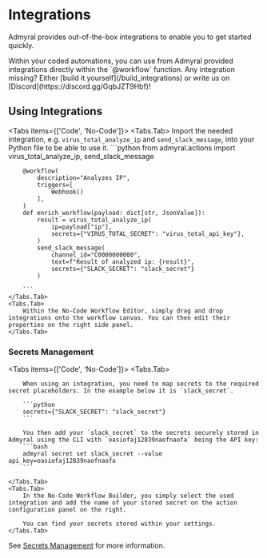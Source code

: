 
# Integrations

Admyral provides out-of-the-box integrations to enable you to get started quickly.

<Callout type="info">
	Within your coded automations, you can use from Admyral provided
	integrations directly within the `@workflow` function.
</Callout>

<Callout type="info">
	Any integration missing? Either [build it yourself](/build_integrations) or
	write us on [Discord](https://discord.gg/GqbJZT9Hbf)!
</Callout>

## Using Integrations

<Tabs items={['Code', 'No-Code']}>
    <Tabs.Tab>
        Import the needed integration, e.g. `virus_total_analyze_ip` and `send_slack_message`, into your Python file to be able to use it.
    	```python
        from admyral.actions import virus_total_analyze_ip, send_slack_message
        
		@workflow(
			description="Analyzes IP",
			triggers=[
				Webhook()
			],
		)
		def enrich_workflow(payload: dict[str, JsonValue]):
			result = virus_total_analyze_ip(
				ip=payload["ip"],
				secrets={"VIRUS_TOTAL_SECRET": "virus_total_api_key"},
			)
			send_slack_message(
				channel_id="C0000000000",
        		text=f"Result of analyzed ip: {result}",
        		secrets={"SLACK_SECRET": "slack_secret"}
			)

    	```
    </Tabs.Tab>
    <Tabs.Tab>
    	Within the No-Code Workflow Editor, simply drag and drop integrations onto the workflow canvas. You can then edit their properties on the right side panel.
    </Tabs.Tab>

</Tabs>

### Secrets Management

<Tabs items={['Code', 'No-Code']}>
    <Tabs.Tab>
        
		When using an integration, you need to map secrets to the required secret placeholders. In the example below it is `slack_secret`.

    	```python
    	secrets={"SLACK_SECRET": "slack_secret"}
    	```

    	You then add your `slack_secret` to the secrets securely stored in Admyral using the CLI with `oasiofaj12839naofnaofa` being the API key:
    	```bash
    	admyral secret set slack_secret --value api_key=oasiofaj12839naofnaofa
    	```

    </Tabs.Tab>
    <Tabs.Tab>
    	In the No-Code Workflow Builder, you simply select the used integration and add the name of your stored secret on the action configuration panel on the right.

    	You can find your secrets stored within your settings.
    </Tabs.Tab>

</Tabs>

See [Secrets Management](/secrets) for more information.
